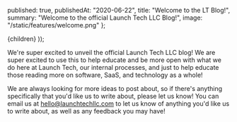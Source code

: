 
  published: true,
  publishedAt: "2020-06-22",
  title: "Welcome to the LT Blog!",
  summary: "Welcome to the official Launch Tech LLC Blog!",
  image: "/static/features/welcome.png"
};

  <BlogPost path={router.pathname} meta={meta}>
    {children}
  </BlogPost>
));

We're super excited to unveil the official Launch Tech LLC blog! We are super excited to use this to help educate and be more open with what we do here at Launch Tech, our internal processes, and just to help educate those reading more on software, SaaS, and technology as a whole!

We are always looking for more ideas to post about, so if there's anything specifically that you'd like us to write about, please let us know! You can email us at [hello@launchtechllc.com](mailto:hello@launchtechllc.com) to let us know of anything you'd like us to write about, as well as any feedback you may have!
